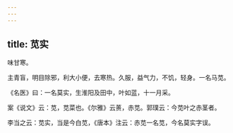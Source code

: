 ```yaml
---
---
---
```

title: 苋实
---



味甘寒。

主青盲，明目除邪，利大小便，去寒热。久服，益气力，不饥，轻身。一名马苋。

《名医》曰：一名莫实，生淮阳及田中，叶如蓝，十一月采。

案《说文》云：苋，苋菜也。《尔雅》云蒉，赤苋。郭璞云：今苋叶之赤茎者。

李当之云：苋实，当是今白苋，《唐本》注云：赤苋一名苋，今名莫实字误。